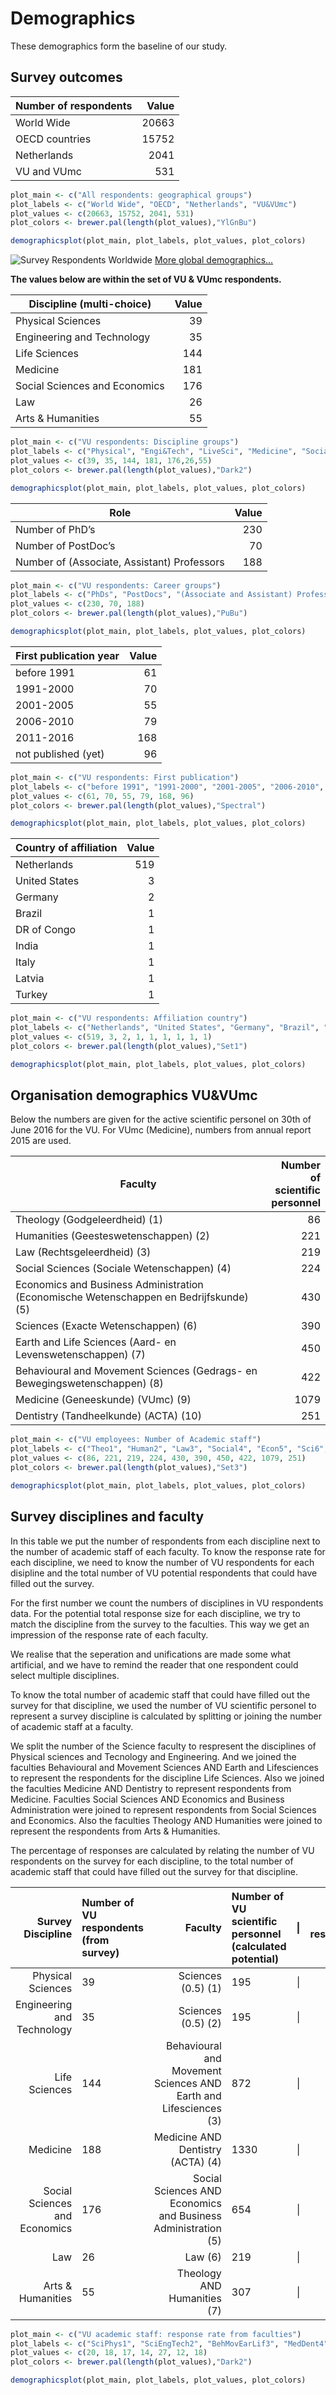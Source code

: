 # Demographics
These demographics form the baseline of our study.

## Survey outcomes

| Number of respondents | Value |
| --- | ---: |
| World Wide | 20663 |
| OECD countries | 15752 |
| Netherlands | 2041 |
| VU and VUmc | 531 |

```r
plot_main <- c("All respondents: geographical groups")
plot_labels <- c("World Wide", "OECD", "Netherlands", "VU&VUmc")
plot_values <- c(20663, 15752, 2041, 531)
plot_colors <- brewer.pal(length(plot_values),"YlGnBu")

demographicsplot(plot_main, plot_labels, plot_values, plot_colors)

```

![Survey Respondents Worldwide](./images/101world.png)
[More global demographics...](http://dashboard101innovations.silk.co/page/Demographics)

**The values below are within the set of VU & VUmc respondents.**

| Discipline (multi-choice) | Value |
| --- | ---: |
| Physical Sciences | 39 |
| Engineering and Technology | 35 |
| Life Sciences | 144 |
| Medicine | 181 |
| Social Sciences and Economics | 176 |
| Law | 26 |
| Arts & Humanities | 55 |

```r
plot_main <- c("VU respondents: Discipline groups")
plot_labels <- c("Physical", "Engi&Tech", "LiveSci", "Medicine", "Socia&Econ","Law","Arts&Hum")
plot_values <- c(39, 35, 144, 181, 176,26,55)
plot_colors <- brewer.pal(length(plot_values),"Dark2")

demographicsplot(plot_main, plot_labels, plot_values, plot_colors)
```

| Role | Value |
| --- | ---: |
| Number of PhD's | 230 |
| Number of PostDoc's | 70 |
| Number of (Associate, Assistant) Professors | 188 |

```r
plot_main <- c("VU respondents: Career groups")
plot_labels <- c("PhDs", "PostDocs", "(Associate and Assistant) Professors")
plot_values <- c(230, 70, 188)
plot_colors <- brewer.pal(length(plot_values),"PuBu")

demographicsplot(plot_main, plot_labels, plot_values, plot_colors)
```

| First publication year | Value |
| --- | ---: |
| before 1991 | 61 |
| 1991-2000 | 70 |
| 2001-2005 | 55 |
| 2006-2010 | 79 |
| 2011-2016 | 168 |
| not published (yet) | 96 |

```r
plot_main <- c("VU respondents: First publication")
plot_labels <- c("before 1991", "1991-2000", "2001-2005", "2006-2010", "2011-2016","not published (yet)")
plot_values <- c(61, 70, 55, 79, 168, 96)
plot_colors <- brewer.pal(length(plot_values),"Spectral")

demographicsplot(plot_main, plot_labels, plot_values, plot_colors)
```

| Country of affiliation | Value |
| --- | ---: |
| Netherlands | 519 |
| United States | 3 |
| Germany | 2 |
| Brazil | 1 |
| DR of Congo | 1 |
| India | 1 |
| Italy | 1 |
| Latvia | 1 |
| Turkey | 1 |

```r
plot_main <- c("VU respondents: Affiliation country")
plot_labels <- c("Netherlands", "United States", "Germany", "Brazil", "DR of Congo","India", "Italy", "Latvia", "Turkey")
plot_values <- c(519, 3, 2, 1, 1, 1, 1, 1, 1)
plot_colors <- brewer.pal(length(plot_values),"Set1")

demographicsplot(plot_main, plot_labels, plot_values, plot_colors)
```

## Organisation demographics VU&VUmc
Below the numbers are given for the active scientific personel on 30th of June 2016 for the VU. For VUmc (Medicine), numbers from annual report 2015 are used.

| Faculty                                     | Number of scientific personnel |
| --------------------------------------------| ---: |
| Theology (Godgeleerdheid) (1)               | 86   |
| Humanities (Geesteswetenschappen) (2)       | 221  |
| Law (Rechtsgeleerdheid) (3)                 | 219  |
| Social Sciences (Sociale Wetenschappen) (4) | 224  |
| Economics and Business Administration (Economische Wetenschappen en Bedrijfskunde) (5) | 430 |
| Sciences (Exacte Wetenschappen) (6)         | 390  |
| Earth and Life Sciences (Aard- en Levenswetenschappen) (7) | 450 |
| Behavioural and Movement Sciences (Gedrags- en Bewegingswetenschappen) (8) | 422 |
| Medicine (Geneeskunde) (VUmc) (9)           | 1079 |
| Dentistry (Tandheelkunde) (ACTA) (10)       | 251  |

```r
plot_main <- c("VU employees: Number of Academic staff")
plot_labels <- c("Theo1", "Human2", "Law3", "Social4", "Econ5", "Sci6", "EarthLife7", "BehaMove8", "Medic9", "Dent10")
plot_values <- c(86, 221, 219, 224, 430, 390, 450, 422, 1079, 251)
plot_colors <- brewer.pal(length(plot_values),"Set3")

demographicsplot(plot_main, plot_labels, plot_values, plot_colors)
```

## Survey disciplines and faculty
In this table we put the number of respondents from each discipline next to the number of academic staff of each faculty.  To know the response rate for each discipline, we need to know the number of VU respondents for each disipline and the total number of VU potential respondents that could have filled out the survey.

For the first number we count the numbers of disciplines in VU respondents data. For the potential total response size for each discipline, we try to match the discipline from the survey to the faculties. This way we get an impression of the response rate of each faculty.

We realise that the seperation and unifications are made some what artificial, and we have to remind the reader that one respondent could select multiple disciplines.

To know the total number of academic staff that could have filled out the survey for that discipline, we used the number of VU scientific personel to represent a survey discipline is calculated by splitting or joining the number of academic staff at a faculty.

We split the number of the Science faculty to respresent the disciplines of Physical sciences and Tecnology and Engineering. And we joined the faculties Behavioural and Movement Sciences AND Earth and Lifesciences to represent the respondents for the discipline Life Sciences. Also we joined the faculties Medicine AND Dentistry to represent respondents from Medicine. Faculties Social Sciences AND Economics and Business Administration were joined to represent respondents from Social Sciences and Economics. Also the faculties Theology AND Humanities were joined to represent the respondents from Arts & Humanities.

The percentage of responses are calculated by relating the number of VU respondents on the survey for each discipline, to the total number of academic staff that could have filled out the survey for that discipline.

| Survey Discipline               |  Number of VU respondents (from survey) | Faculty | Number of VU scientific personnel (calculated potential) | \| | % of response |
| ------------------------------: | :----- | --------------------------------: | :-----| :---: | -----: | 
| Physical Sciences               |  39    | Sciences (0.5) (1)                | 195 | \| | 20% |
| Engineering and Technology      |  35    | Sciences (0.5) (2)                | 195 | \| | 18% |
| Life Sciences                   |  144   | Behavioural and Movement Sciences AND Earth and Lifesciences (3) | 872 | \| | 17% |
| Medicine                        |  188   | Medicine AND Dentistry (ACTA) (4) | 1330 | \| | 14% |
| Social Sciences and Economics   |  176   | Social Sciences AND Economics and Business Administration (5) | 654 | \| | 27% |
| Law                             |  26    | Law (6)                           | 219 | \| |  12% |
| Arts & Humanities               |  55    | Theology AND Humanities (7)       | 307 | \| |  18% |

```r
plot_main <- c("VU academic staff: response rate from faculties")
plot_labels <- c("SciPhys1", "SciEngTech2", "BehMovEarLif3", "MedDent4", "SocialEcon5", "Law6", "TheoHuman7")
plot_values <- c(20, 18, 17, 14, 27, 12, 18)
plot_colors <- brewer.pal(length(plot_values),"Dark2")

demographicsplot(plot_main, plot_labels, plot_values, plot_colors)
```

